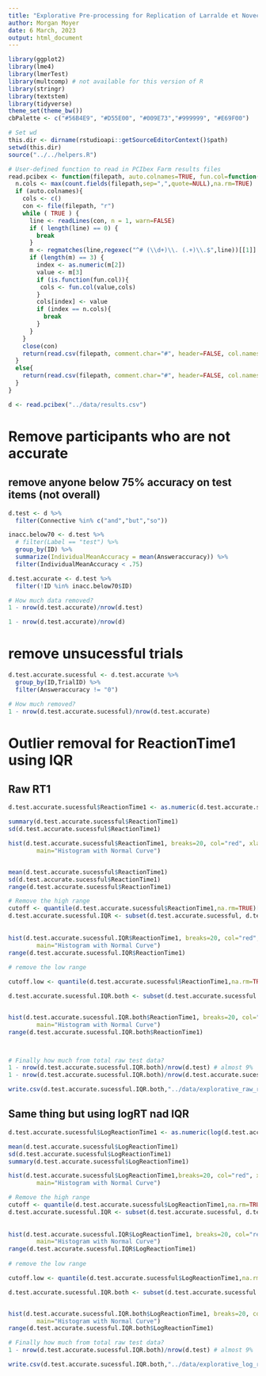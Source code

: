 ```yaml
---
title: "Explorative Pre-processing for Replication of Larralde et Noveck (in prep) with disjunction"
author: Morgan Moyer
date: 6 March, 2023
output: html_document
---
```


```r
library(ggplot2)
library(lme4)
library(lmerTest)
library(multcomp) # not available for this version of R
library(stringr)
library(textstem)
library(tidyverse)
theme_set(theme_bw())
cbPalette <- c("#56B4E9", "#D55E00", "#009E73","#999999", "#E69F00")
```


```r
# Set wd
this.dir <- dirname(rstudioapi::getSourceEditorContext()$path)
setwd(this.dir)
source("../../helpers.R")

# User-defined function to read in PCIbex Farm results files
read.pcibex <- function(filepath, auto.colnames=TRUE, fun.col=function(col,cols){cols[cols==col]<-paste(col,"Ibex",sep=".");return(cols)}) {
  n.cols <- max(count.fields(filepath,sep=",",quote=NULL),na.rm=TRUE)
  if (auto.colnames){
    cols <- c()
    con <- file(filepath, "r")
    while ( TRUE ) {
      line <- readLines(con, n = 1, warn=FALSE)
      if ( length(line) == 0) {
        break
      }
      m <- regmatches(line,regexec("^# (\\d+)\\. (.+)\\.$",line))[[1]]
      if (length(m) == 3) {
        index <- as.numeric(m[2])
        value <- m[3]
        if (is.function(fun.col)){
         cols <- fun.col(value,cols)
        }
        cols[index] <- value
        if (index == n.cols){
          break
        }
      }
    }
    close(con)
    return(read.csv(filepath, comment.char="#", header=FALSE, col.names=cols))
  }
  else{
    return(read.csv(filepath, comment.char="#", header=FALSE, col.names=seq(1:n.cols)))
  }
}

d <- read.pcibex("../data/results.csv")
```



# Remove participants who are not accurate 


## remove anyone below 75% accuracy on test items (not overall)

```r
d.test <- d %>% 
  filter(Connective %in% c("and","but","so"))

inacc.below70 <- d.test %>% 
  # filter(Label == "test") %>% 
  group_by(ID) %>% 
  summarize(IndividualMeanAccuracy = mean(Answeraccuracy)) %>% 
  filter(IndividualMeanAccuracy < .75) 

d.test.accurate <- d.test %>% 
  filter(!ID %in% inacc.below70$ID)

# How much data removed?
1 - nrow(d.test.accurate)/nrow(d.test)

1 - nrow(d.test.accurate)/nrow(d)

```


# remove unsucessful trials 

```r
d.test.accurate.sucessful <- d.test.accurate %>% 
  group_by(ID,TrialID) %>% 
  filter(Answeraccuracy != "0")

# How much removed?
1 - nrow(d.test.accurate.sucessful)/nrow(d.test.accurate)
```


# Outlier removal for ReactionTime1 using IQR

## Raw RT1
```r
d.test.accurate.sucessful$ReactionTime1 <- as.numeric(d.test.accurate.sucessful$ReactionTime1)

summary(d.test.accurate.sucessful$ReactionTime1)
sd(d.test.accurate.sucessful$ReactionTime1)

hist(d.test.accurate.sucessful$ReactionTime1, breaks=20, col="red", xlab="RT (ms)",
        main="Histogram with Normal Curve")


mean(d.test.accurate.sucessful$ReactionTime1)
sd(d.test.accurate.sucessful$ReactionTime1)
range(d.test.accurate.sucessful$ReactionTime1)

# Remove the high range
cutoff <- quantile(d.test.accurate.sucessful$ReactionTime1,na.rm=TRUE)[4] + IQR(d.test.accurate.sucessful$ReactionTime1,na.rm=TRUE)*3 # 17309.75 
d.test.accurate.sucessful.IQR <- subset(d.test.accurate.sucessful, d.test.accurate.sucessful$ReactionTime1 < cutoff)
  
  
hist(d.test.accurate.sucessful.IQR$ReactionTime1, breaks=20, col="red", xlab="RT (ms)",
        main="Histogram with Normal Curve")
range(d.test.accurate.sucessful.IQR$ReactionTime1)
 
# remove the low range

cutoff.low <- quantile(d.test.accurate.sucessful$ReactionTime1,na.rm=TRUE)[4] - IQR(d.test.accurate.sucessful$ReactionTime1,na.rm=TRUE)*3 # 17309.75 

d.test.accurate.sucessful.IQR.both <- subset(d.test.accurate.sucessful.IQR, d.test.accurate.sucessful.IQR$ReactionTime1 > abs(cutoff.low))


hist(d.test.accurate.sucessful.IQR.both$ReactionTime1, breaks=20, col="red", xlab="RT (ms)",
        main="Histogram with Normal Curve")
range(d.test.accurate.sucessful.IQR.both$ReactionTime1)



# Finally how much from total raw test data?
1 - nrow(d.test.accurate.sucessful.IQR.both)/nrow(d.test) # almost 9%
1 - nrow(d.test.accurate.sucessful.IQR.both)/nrow(d.test.accurate.sucessful)

```

```r
write.csv(d.test.accurate.sucessful.IQR.both,"../data/explorative_raw_rt1_processed.csv")
```



## Same thing but using logRT nad IQR
```r
d.test.accurate.sucessful$LogReactionTime1 <- as.numeric(log(d.test.accurate.sucessful$ReactionTime1))

mean(d.test.accurate.sucessful$LogReactionTime1)
sd(d.test.accurate.sucessful$LogReactionTime1)
summary(d.test.accurate.sucessful$LogReactionTime1)

hist(d.test.accurate.sucessful$LogReactionTime1,breaks=20, col="red", xlab="RT (ms)",
        main="Histogram with Normal Curve")

# Remove the high range
cutoff <- quantile(d.test.accurate.sucessful$LogReactionTime1,na.rm=TRUE)[4] + IQR(d.test.accurate.sucessful$LogReactionTime1,na.rm=TRUE)*3 # 17309.75 
d.test.accurate.sucessful.IQR <- subset(d.test.accurate.sucessful, d.test.accurate.sucessful$LogReactionTime1 < cutoff)
  
  
hist(d.test.accurate.sucessful.IQR$LogReactionTime1, breaks=20, col="red", xlab="RT (ms)",
        main="Histogram with Normal Curve")
range(d.test.accurate.sucessful.IQR$LogReactionTime1)
 
# remove the low range

cutoff.low <- quantile(d.test.accurate.sucessful$LogReactionTime1,na.rm=TRUE)[4] - IQR(d.test.accurate.sucessful$LogReactionTime1,na.rm=TRUE)*3 # 17309.75 

d.test.accurate.sucessful.IQR.both <- subset(d.test.accurate.sucessful.IQR, d.test.accurate.sucessful.IQR$LogReactionTime1 > abs(cutoff.low))


hist(d.test.accurate.sucessful.IQR.both$LogReactionTime1, breaks=20, col="red", xlab="RT (ms)",
        main="Histogram with Normal Curve")
range(d.test.accurate.sucessful.IQR.both$LogReactionTime1)

# Finally how much from total raw test data?
1 - nrow(d.test.accurate.sucessful.IQR.both)/nrow(d.test) # almost 9%
```

```r
write.csv(d.test.accurate.sucessful.IQR.both,"../data/explorative_log_rt1_processed.csv")
```

